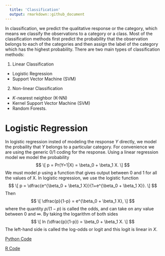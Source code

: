 ```yaml
---
  title: 'Classification'
  output: rmarkdown::github_document
---
```


In classification, we predict the qualitative response or the category, which means we classify the observations to a category or a class. Most of the classification methods first predict the probability that the observation belongs to each of the categories and then assign the label of the category which has the highest probability. There are two main types of classification methods:

1. Linear Classification 
  * Logistic Regression
  * Support Vector Machine (SVM)

2. Non-linear Classification
  * $K$-nearest neighbor (K-NN)
  * Kernel Support Vector Machine (SVM)
  * Random Forests.
  
# Logistic Regression

In logistic regression insted of modeling the response $Y$ directly, we model the probaility that $Y$ belongs to a particular category. For convenience we are using the generic 0/1 coding for the response. Using a linear regression model we model the probability
$$
\[
    p = Pr(Y=1|X) = \beta_0 + \beta_1 X.
\]
$$
We must model $p$ using a function that gives output between 0 and 1 for all the values of X. In logistic regression, we use the logistic function
$$
\[
      p = \dfrac{e^{\beta_0 + \beta_1 X}}{1+e^{\beta_0 + \beta_1 X}}.
\]
$$
Then
$$
\[
    \dfrac{p}{1-p} = e^{\beta_0 + \beta_1 X}, 
\]
$$
where the quantity $p/(1-p)$ is called the odds, and can take on any value between 0 and $\infty$. By taking the logarithm of both sides
$$
\[
  ln (\dfrac{p}{1-p}) = \beta_0 + \beta_1 X.
\]
$$
The left-hand side is called the log-odds or logit and this logit is linear in $X$.

[Python Code](logistic_regression.ipynb)

[R Code](logistic_regression.R)